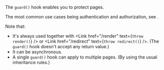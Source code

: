 
The `guard()` hook enables you to protect pages.

The most common use cases being authentication and authorization, see <Link href="/auth#login-flow" />.

Note that:

- It's always used together with <Link href="/render" text={<code>throw render()</code>} /> or <Link href="/redirect" text={<code>throw redirect()</code>} />. (The `guard()` hook doesn't accept any return value.)
- It can be asynchronous.
- A single `guard()` hook can apply to multiple pages. (By using the usual inheritance rules.)
